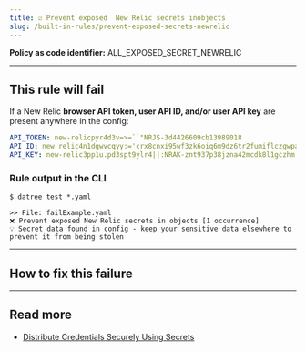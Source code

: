 ```yaml
---
title: ☑️ Prevent exposed  New Relic secrets inobjects
slug: /built-in-rules/prevent-exposed-secrets-newrelic
---
```



<CommonOverview />

**Policy as code identifier:** ALL_EXPOSED_SECRET_NEWRELIC

---

## This rule will fail

If a New Relic **browser API token, user API ID, and/or user API key** are present anywhere in the config:

```yaml
API_TOKEN: new-relicpyr4d3v=>=``"NRJS-3d4426609cb13989018
API_ID: new_relic4n1dgwvcqyy:='crx8cnxi95wf3zk6oiq6m9dz6tr2fumiflczgwpaheh1snz57pvo5j9aoz8xbp79
API_KEY: new-relic3pp1u.pd3spt9ylr4||:NRAK-znt937p38jzna42mcdk8l1gczhm
```

### Rule output in the CLI

```terminal
$ datree test *.yaml

>> File: failExample.yaml
❌ Prevent exposed New Relic secrets in objects [1 occurrence]
💡 Secret data found in config - keep your sensitive data elsewhere to prevent it from being stolen 
```

---

## How to fix this failure

<CommonHowToFix />

---

## Read more

- [Distribute Credentials Securely Using Secrets](https://kubernetes.io/docs/tasks/inject-data-application/distribute-credentials-secure/)
